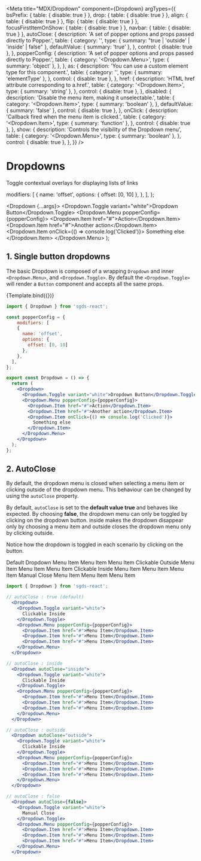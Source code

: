 
<Meta
  title="MDX/Dropdown"
  component={Dropdown}
  argTypes={{
    bsPrefix: { table: { disable: true } },
    drop: { table: { disable: true } },
    align: { table: { disable: true } },
    flip: { table: { disable: true } },
    focusFirstItemOnShow: { table: { disable: true } },
    navbar: { table: { disable: true } },
    autoClose: {
      description:
        'A set of popper options and props passed directly to Popper.',
      table: {
        category: '<Dropdown>',
        type: { summary: "true | 'outside' | 'inside' | false" },
        defaultValue: { summary: 'true' },
      },
      control: { disable: true },
    },
    popperConfig: {
      description:
        'A set of popper options and props passed directly to Popper.',
      table: {
        category: '<Dropdown.Menu>',
        type: { summary: 'object' },
      },
    },
    as: {
      description: 'You can use a custom element type for this component.',
      table: {
        category: '<Dropdown>',
        type: { summary: 'elementType' },
      },
      control: { disable: true },
    },
    href: {
      description: 'HTML href attribute corresponding to a.href.',
      table: {
        category: '<Dropdown.Item>',
        type: { summary: 'string' },
      },
      control: { disable: true },
    },
    disabled: {
      description: 'Disable the menu item, making it unselectable.',
      table: {
        category: '<Dropdown.Item>',
        type: { summary: 'boolean' },
      },
      defaultValue: { summary: 'false' },
      control: { disable: true },
    },
    onClick: {
      description: 'Callback fired when the menu item is clicked.',
      table: {
        category: '<Dropdown.Item>',
        type: { summary: 'function' },
      },
      control: { disable: true },
    },
    show: {
      description: 'Controls the visibility of the Dropdown menu',
      table: {
        category: '<Dropdown.Menu>',
        type: { summary: 'boolean' },
      },
      control: { disable: true },
    },
  }}
/>

# Dropdowns

Toggle contextual overlays for displaying lists of links

  modifiers: [
    {
      name: 'offset',
      options: {
        offset: [0, 10]
      },
    },
  ],
};

  <Dropdown {...args}>
    <Dropdown.Toggle variant="white">Dropdown Button</Dropdown.Toggle>
    <Dropdown.Menu popperConfig={popperConfig}>
      <Dropdown.Item href="#">Action</Dropdown.Item>
      <Dropdown.Item href="#">Another action</Dropdown.Item>
      <Dropdown.Item onClick={() => console.log('Clicked')}>
        Something else
      </Dropdown.Item>
    </Dropdown.Menu>
  </Dropdown>
);

## 1. Single button dropdowns

The basic Dropdown is composed of a wrapping `Dropdown` and
inner `<Dropdown.Menu>`, and `<Dropdown.Toggle>`. By
default the `<Dropdown.Toggle>` will render a
`Button` component and accepts all the same props.

<Story name="Basic">{Template.bind({})}</Story>

<ArgsTable story="Basic" />

```jsx
import { Dropdown } from 'sgds-react';

const popperConfig = {
    modifiers: [
    {
      name: 'offset',
      options: {
        offset: [0, 10]
      },
    },
  ],
};

export const Dropdown = () => {
  return (
    <Dropdown>
      <Dropdown.Toggle variant="white">Dropdown Button</Dropdown.Toggle>
      <Dropdown.Menu popperConfig={popperConfig}>
        <Dropdown.Item href="#">Action</Dropdown.Item>
        <Dropdown.Item href="#">Another action</Dropdown.Item>
        <Dropdown.Item onClick={() => console.log('Clicked')}>
          Something else
        </Dropdown.Item>
      </Dropdown.Menu>
    </Dropdown>
  );
};
```

## 2. AutoClose

By default, the dropdown menu is closed when selecting a menu item or clicking outside of the dropdown menu. This behaviour can be changed by using the `autoClose` property.

By default, `autoClose` is set to the **default value true** and behaves like expected. By choosing **false**, the dropdown menu can only be toggled by clicking on the dropdown button. inside makes the dropdown disappear only by choosing a menu item and outside closes the dropdown menu only by clicking outside.

Notice how the dropdown is toggled in each scenario by clicking on the button.

<Story name="AutoClose">
  <Row>
    <Col>
      <Dropdown>
        <Dropdown.Toggle variant="white" id="dropdown-autoclose-true">
          Default Dropdown
        </Dropdown.Toggle>
        <Dropdown.Menu popperConfig={popperConfig}>
          <Dropdown.Item href="#">Menu Item</Dropdown.Item>
          <Dropdown.Item href="#">Menu Item</Dropdown.Item>
          <Dropdown.Item href="#">Menu Item</Dropdown.Item>
        </Dropdown.Menu>
      </Dropdown>
    </Col>
    <Col>
      <Dropdown autoClose="inside">
        <Dropdown.Toggle variant="white" id="dropdown-autoclose-inside">
          Clickable Outside
        </Dropdown.Toggle>
        <Dropdown.Menu popperConfig={popperConfig}>
          <Dropdown.Item href="#">Menu Item</Dropdown.Item>
          <Dropdown.Item href="#">Menu Item</Dropdown.Item>
          <Dropdown.Item href="#">Menu Item</Dropdown.Item>
        </Dropdown.Menu>
      </Dropdown>
    </Col>
    <Col>
      <Dropdown autoClose="outside">
        <Dropdown.Toggle variant="white" id="dropdown-autoclose-outside">
          Clickable Inside
        </Dropdown.Toggle>
        <Dropdown.Menu popperConfig={popperConfig}>
          <Dropdown.Item href="#">Menu Item</Dropdown.Item>
          <Dropdown.Item href="#">Menu Item</Dropdown.Item>
          <Dropdown.Item href="#">Menu Item</Dropdown.Item>
        </Dropdown.Menu>
      </Dropdown>
    </Col>
    <Col>
      <Dropdown autoClose={false}>
        <Dropdown.Toggle variant="white" id="dropdown-autoclose-false">
          Manual Close
        </Dropdown.Toggle>
        <Dropdown.Menu popperConfig={popperConfig}>
          <Dropdown.Item href="#">Menu Item</Dropdown.Item>
          <Dropdown.Item href="#">Menu Item</Dropdown.Item>
          <Dropdown.Item href="#">Menu Item</Dropdown.Item>
        </Dropdown.Menu>
      </Dropdown>
    </Col>
  </Row>
</Story>

```jsx
import { Dropdown } from 'sgds-react';

// autoClose : true (default)
  <Dropdown>
    <Dropdown.Toggle variant="white">
      Clickable Inside
    </Dropdown.Toggle>
    <Dropdown.Menu popperConfig={popperConfig}>
      <Dropdown.Item href="#">Menu Item</Dropdown.Item>
      <Dropdown.Item href="#">Menu Item</Dropdown.Item>
      <Dropdown.Item href="#">Menu Item</Dropdown.Item>
    </Dropdown.Menu>
  </Dropdown>

// autoClose : inside
  <Dropdown autoClose="inside">
    <Dropdown.Toggle variant="white">
      Clickable Inside
    </Dropdown.Toggle>
    <Dropdown.Menu popperConfig={popperConfig}>
      <Dropdown.Item href="#">Menu Item</Dropdown.Item>
      <Dropdown.Item href="#">Menu Item</Dropdown.Item>
      <Dropdown.Item href="#">Menu Item</Dropdown.Item>
    </Dropdown.Menu>
  </Dropdown>

// autoClose : outside
  <Dropdown autoClose="outside">
    <Dropdown.Toggle variant="white">
      Clickable Inside
    </Dropdown.Toggle>
    <Dropdown.Menu popperConfig={popperConfig}>
      <Dropdown.Item href="#">Menu Item</Dropdown.Item>
      <Dropdown.Item href="#">Menu Item</Dropdown.Item>
      <Dropdown.Item href="#">Menu Item</Dropdown.Item>
    </Dropdown.Menu>
  </Dropdown>

// autoClose : false
  <Dropdown autoClose={false}>
    <Dropdown.Toggle variant="white">
      Manual Close
    </Dropdown.Toggle>
    <Dropdown.Menu popperConfig={popperConfig}>
      <Dropdown.Item href="#">Menu Item</Dropdown.Item>
      <Dropdown.Item href="#">Menu Item</Dropdown.Item>
      <Dropdown.Item href="#">Menu Item</Dropdown.Item>
    </Dropdown.Menu>
  </Dropdown>
```
